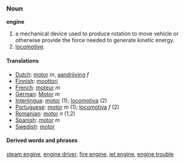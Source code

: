 === Noun ===

'''engine'''

#a mechanical device used to produce rotation to move vehicle or otherwise provide the force needed to generate kinetic energy.
#[[locomotive]].

==== Translations ====
*[[Dutch]]: [[motor]] ''m'', [[aandrijving]] ''f''
*[[Finnish]]: [[moottori]]
*[[French]]: [[moteur]] ''m''
*[[German]]: [[Motor]] ''m''
*[[Interlingua]]: [[motor]] (1); [[locomotiva]] (2)
*[[Portuguese]]: [[motor]] ''m'' (1); [[locomotiva]] ''f'' (2)
*[[Romanian]]: [[motor]] ''n'' (1,2)
*[[Spanish]]: [[motor]] ''m''
*[[Swedish]]: [[motor]]

==== Derived words and phrases ====
[[steam engine]], [[engine driver]], [[fire engine]], [[jet engine]], [[engine trouble]]
